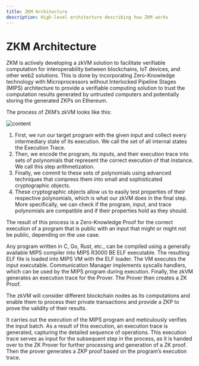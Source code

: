 ```yaml
---
title: ZKM Architecture
description: High-level architecture describing how ZKM works
---
```



# ZKM Architecture

ZKM is actively developing a zkVM solution to facilitate verifiable computation for interoperability between blockchains, IoT devices, and other web2 solutions. This is done by incorporating Zero-Knowledge technology with Microprocessors without Interlocked Pipeline Stages (MIPS) architecture to provide a verifiable computing solution to trust the computation results generated by untrusted computers and potentially storing the generated ZKPs on Ethereum.

The process of ZKM’s zkVM looks like this:

<Image
  width={1080}
  height={1080}
  className="w-full max-w-sm object-cover"
  src="/assets/zkmarch.avif"
  alt="content"
  layout="intrinsic"
/>

1. First, we run our target program with the given input and collect every intermediary state of its execution. We call the set of all internal states the Execution Trace.
2. Then, we encode the program, its inputs, and their execution trace into sets of polynomials that represent the correct execution of that instance. We call this step arithmetization.
3. Finally, we commit to these sets of polynomials using advanced techniques that compress them into small and sophisticated cryptographic objects.
4. These cryptographic objects allow us to easily test properties of their respective polynomials, which is what our zkVM does in the final step. More specifically, we can check if the program, input, and trace polynomials are compatible and if their properties hold as they should.

The result of this process is a Zero-Knowledge Proof for the correct execution of a program that is public with an input that might or might not be public, depending on the use case.

Any program written in C, Go, Rust, etc., can be compiled using a generally available MIPS compiler into MIPS R3000 BE ELF executable. The resulting ELF file is loaded into MIPS VM with the ELF loader. The VM executes the input executable. Communication Manager implements syscalls handlers, which can be used by the MIPS program during execution. Finally, the zkVM generates an execution trace for the Prover. The Prover then creates a ZK Proof.

The zkVM will consider different blockchain nodes as its computations and enable them to process their private transactions and provide a ZKP to prove the validity of their results.

It carries out the execution of the MIPS program and meticulously verifies the input batch. As a result of this execution, an execution trace is generated, capturing the detailed sequence of operations. This execution trace serves as input for the subsequent step in the process, as it is handed over to the ZK Prover for further processing and generation of a ZK proof. Then the prover generates a ZKP proof based on the program’s execution trace.
